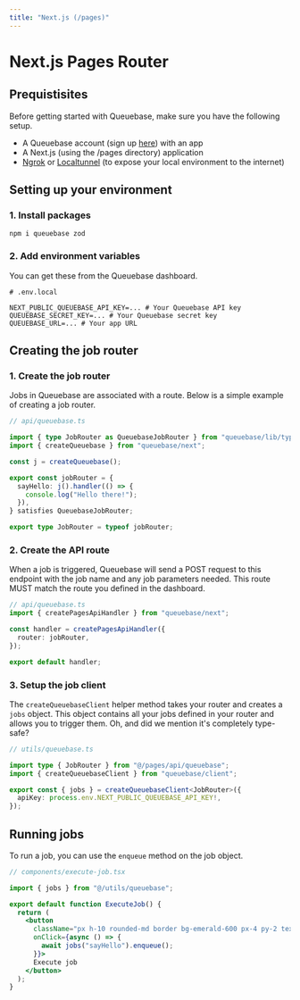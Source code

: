 ```yaml
---
title: "Next.js (/pages)"
---
```


# Next.js Pages Router

## Prequistisites

Before getting started with Queuebase, make sure you have the following setup.

- A Queuebase account (sign up [here](https://queuebase.com/auth/login)) with an app
- A Next.js (using the /pages directory) application
- [Ngrok](https://ngrok.com/) or [Localtunnel](https://theboroer.github.io/localtunnel-www/) (to expose your local environment to the internet)

## Setting up your environment

### 1. Install packages

```shell
npm i queuebase zod
```

### 2. Add environment variables

You can get these from the Queuebase dashboard.

```shell
# .env.local

NEXT_PUBLIC_QUEUEBASE_API_KEY=... # Your Queuebase API key
QUEUEBASE_SECRET_KEY=... # Your Queuebase secret key
QUEUEBASE_URL=... # Your app URL
```

## Creating the job router

### 1. Create the job router


Jobs in Queuebase are associated with a route. Below is a simple example of creating a job router.

```ts
// api/queuebase.ts

import { type JobRouter as QueuebaseJobRouter } from "queuebase/lib/types";
import { createQueuebase } from "queuebase/next";

const j = createQueuebase();

export const jobRouter = {
  sayHello: j().handler(() => {
    console.log("Hello there!");
  }),
} satisfies QueuebaseJobRouter;

export type JobRouter = typeof jobRouter;
```

### 2. Create the API route

When a job is triggered, Queuebase will send a POST request to this endpoint with the job name and any job parameters needed. This route MUST match the route you defined in the dashboard.

```ts
// api/queuebase.ts
import { createPagesApiHandler } from "queuebase/next";

const handler = createPagesApiHandler({
  router: jobRouter,
});

export default handler;
```

### 3. Setup the job client

The `createQueuebaseClient` helper method takes your router and creates a `jobs` object. This object contains all your jobs defined in your router and allows you to trigger them. Oh, and did we mention it's completely type-safe?

```ts
// utils/queuebase.ts

import type { JobRouter } from "@/pages/api/queuebase";
import { createQueuebaseClient } from "queuebase/client";

export const { jobs } = createQueuebaseClient<JobRouter>({
  apiKey: process.env.NEXT_PUBLIC_QUEUEBASE_API_KEY!,
});
```

## Running jobs

To run a job, you can use the `enqueue` method on the job object.

```jsx
// components/execute-job.tsx

import { jobs } from "@/utils/queuebase";

export default function ExecuteJob() {
  return (
    <button
	  className="px h-10 rounded-md border bg-emerald-600 px-4 py-2 text-white"
      onClick={async () => { 
		await jobs("sayHello").enqueue(); 
	  }}>
      Execute job
    </button>
  );
}
```
